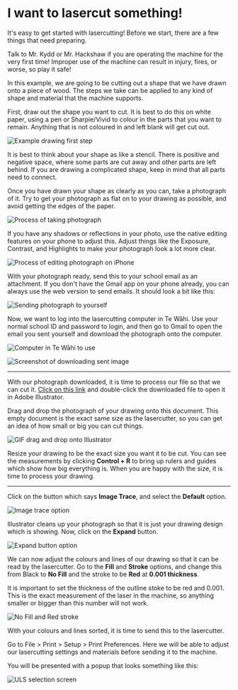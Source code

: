 
# I want to lasercut something!

It's easy to get started with lasercutting! Before we start, there are a few things that need preparing.


<Callout type="warning" emoji="⚠️">
Talk to Mr. Kydd or Mr. Hackshaw if you are operating the machine for the very first time! Improper use of the machine can result in injury, fires, or worse, so play it safe!
</Callout>

In this example, we are going to be cutting out a shape that we have drawn onto a piece of wood. The steps we take can be applied to any kind of shape and material that the machine supports.

First, draw out the shape you want to cut. It is best to do this on white paper, using a pen or Sharpie/Vivid to colour in the parts that you want to remain. Anything that is not coloured in and left blank will get cut out.

![Example drawing first step](https://media.tewahi.com/cut1.png)

It is best to think about your shape as like a stencil. There is positive and negative space, where some parts are cut away and other parts are left behind. If you are drawing a complicated shape, keep in mind that all parts need to connect.

Once you have drawn your shape as clearly as you can, take a photograph of it. Try to get your photograph as flat on to your drawing as possible, and avoid getting the edges of the paper. 

![Process of taking photograph](https://media.tewahi.com/cut2.png)

If you have any shadows or reflections in your photo, use the native editing features on your phone to adjust this. Adjust things like the Exposure, Contrast, and Highlights to make your photograph look a lot more clear.

![Process of editing photograph on iPhone](https://media.tewahi.com/cut3.png)

With your photograph ready, send this to your school email as an attachment. If you don't have the Gmail app on your phone already, you can always use the web version to send emails. It should look a bit like this:

![Sending photograph to yourself](https://media.tewahi.com/cut4.png)

Now, we want to log into the lasercutting computer in Te Wāhi. Use your normal school ID and password to login, and then go to Gmail to open the email you sent yourself and download the photograph onto the computer.

![Computer in Te Wāhi to use](https://media.tewahi.com/cut5.jpg)

![Screenshot of downloading sent image](https://media.tewahi.com/cut6.png)

---

With our photograph downloaded, it is time to process our file so that we can cut it. [Click on this link](https://media.tewahi.com/template.ai) and double-click the downloaded file to open it in Adobe Illustrator.

Drag and drop the photograph of your drawing onto this document. This empty document is the exact same size as the lasercutter, so you can get an idea of how small or big you can cut things.

![GIF drag and drop onto Illustrator](https://media.tewahi.com/cut7.png)

Resize your drawing to be the exact size you want it to be cut. You can see the measurements by clicking **Control + R** to bring up rulers and guides which show how big everything is. When you are happy with the size, it is time to process your drawing. 

---

Click on the button which says **Image Trace**, and select the **Default** option.

![Image trace option](https://media.tewahi.com/cut8.png)

Illustrator cleans up your photograph so that it is just your drawing design which is showing. Now, click on the **Expand** button.

![Expand button option](https://media.tewahi.com/cut9.png)

We can now adjust the colours and lines of our drawing so that it can be read by the lasercutter. Go to the **Fill** and **Stroke** options, and change this from Black to **No Fill** and the stroke to be **Red** at **0.001 thickness**.

It is important to set the thickness of the outline stoke to be red and 0.001. This is the exact measurement of the laser in the machine, so anything smaller or bigger than this number will not work.

![No Fill and Red stroke](https://media.tewahi.com/cut10.png)

With your colours and lines sorted, it is time to send this to the lasercutter.

Go to File > Print > Setup > Print Preferences. Here we will be able to adjust our lasercutting settings and materials before sending it to the machine. 

You will be presented with a popup that looks something like this:

![ULS selection screen](https://media.tewahi.com/cut11.png)



